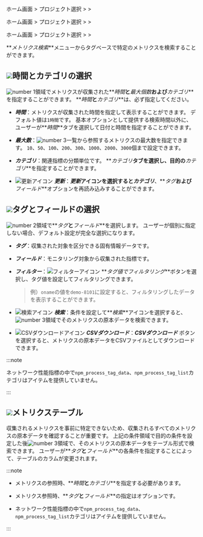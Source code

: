 <Xclude product='amazon-cloudwatch,amazon-ecs,azure,ncloud,browser'>

ホーム画面 > プロジェクト選択 > <Cmdname sid="analysis" className="uitext" /> > <Cmdname sid="tag_count" className="uitext" />

</Xclude>

<InDoc product='amazon-cloudwatch,amazon-ecs,azure,ncloud'>

ホーム画面 > プロジェクト選択 > <Cmdname sid="metrics" className="uitext" /> > <Cmdname sid="tag_count" className="uitext" />

</InDoc>

<InDoc product="browser">

ホーム画面 > プロジェクト選択 > <Cmdname sid="laboratory" className="uitext" /> > <Cmdname sid="tag_count" className="uitext" />

</InDoc>

**_メトリクス検索_**メニューからタグベースで特定のメトリクスを検索することができます。 

<ImgLang img='metrics-search.png' desc='メトリクス参照' />

## ![](/img/number-01.png)時間とカテゴリの選択

![number 1](/img/number-01.png)領域でメトリクスが収集された**_時間_**と**_最大個数_**および**_カテゴリ_**を指定することができます。 **_時間_**と**_カテゴリ_**は、必ず指定してください。

- **_時間_**：メトリクスが収集された時間を指定して表示することができます。 デフォルト値は`1時間`です。 基本オプションとして提供する検索時間以外に、ユーザーが**_時間_**タブを選択して日付と時間を指定することができます。

- **_最大数_**：![number 3](/img/number-03.png)一覧から参照するメトリクスの最大数を指定できます。 `10`、`50`、`100`、`200`、`300`、`1000`、`2000`、`3000`個まで設定できます。

- **_カテゴリ_**：関連指標の分類単位です。 **_カテゴリ_**タブを選択し、目的の**_カテゴリ_**を指定することができます。

- ![更新アイコン](/img/ic-refresh-w-bg.svg) **_更新_**：**_更新_**アイコンを選択すると**_カテゴリ_**、**_タグ_**および**_フィールド_**オプションを再読み込みすることができます。

## ![](/img/number-02.png)タグとフィールドの選択

![number 2](/img/number-02.png)領域で**_タグ_**と**_フィールド_**を選択します。 ユーザーが個別に指定しない場合、デフォルト設定が完全な選択になります。 

- **_タグ_**：収集された対象を区分できる固有情報データです。

- **_フィールド_**：モニタリング対象から収集された指標です。

- **_フィルター_**：![フィルターアイコン](/img/ico-filter.svg) **_タグ値でフィルタリング_**ボタンを選択し、タグ値を設定してフィルタリングできます。

  > 例）`oname`の値を`demo-8101`に設定すると、フィルタリングしたデータを表示することができます。

- ![検索アイコン](/img/ic-search-on-press.svg) **_検索_**：条件を設定して**_検索_**アイコンを選択すると、![number 3](/img/number-03.png)領域でそのメトリクスの原本データを検索できます。 

- ![CSVダウンロードアイコン](/img/ic-csv-download-ms.svg) **_CSVダウンロード_**：**_CSVダウンロード_** ボタンを選択すると、メトリクスの原本データをCSVファイルとしてダウンロードできます。

<InDoc product="npm">

:::note

ネットワーク性能指標の中で`npm_process_tag_data`、`npm_process_tag_list`カテゴリは<Cmdname sid="tag" className="uitext" />アイテムを提供していません。

:::

</InDoc>

## ![](/img/number-03.png)メトリクステーブル

収集されるメトリクスを事前に特定できないため、収集されるすべてのメトリクスの原本データを確認することが重要です。  上記の条件領域で目的の条件を設定した後![number 3](/img/number-03.png)領域で、そのメトリクスの原本データをテーブル形式で検索できます。 ユーザーが**_タグ_**と**_フィールド_**の各条件を指定することによって、テーブルのカラムが変更されます。

:::note

- メトリクスの参照時、**_時間_**と**_カテゴリ_**を指定する必要があります。 

- メトリクス参照時、**_タグ_**と**_フィールド_**の指定はオプションです。

<InDoc product="npm">

- ネットワーク性能指標の中で`npm_process_tag_data`、`npm_process_tag_list`カテゴリは<Cmdname sid="tag" className="uitext" />アイテムを提供していません。

</InDoc>

:::
